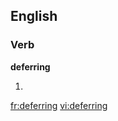 ==English==
===Verb===
'''deferring'''
#{{present participle of|defer}}

[[fr:deferring]]
[[vi:deferring]]